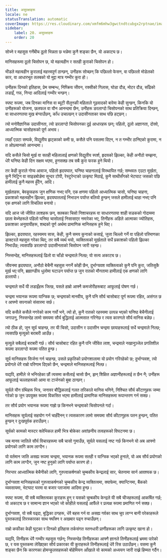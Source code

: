 ```yaml
---
title: असुरक्षाहरू
locale: ne
statusTranslation: automatic
coverImage: https://res.cloudinary.com/xmfm6mhw3gwctndtcubgx2rptnae/image/upload/v1741354419/small_cover_la_gran_rebelion_28716e29d2.webp
sidebar:
    label: 20. असुरक्षाहरू
    order: 20
---
```

सोच्ने र महसुस गर्नेबीच ठूलो भिन्नता छ भन्नेमा कुनै शङ्का छैन, यो अकाट्य छ।

मानिसहरूमा ठूलो चिसोपन छ, यो महत्वहीन र सतही कुराको चिसोपन हो।

भीडले महत्वहीन कुरालाई महत्त्वपूर्ण ठान्छन्, उनीहरू सोच्छन् कि पछिल्लो फेसन, वा पछिल्लो मोडेलको कार, वा आधारभूत तलबको यो मुद्दा मात्र गम्भीर कुरा हो।

उनीहरू दिनको इतिहास, प्रेम सम्बन्ध, निष्क्रिय जीवन, रक्सीको गिलास, घोडा दौड, मोटर दौड, साँढेको लडाइँ, गफ, निन्दा आदिलाई गम्भीर भन्छन्।

स्पष्ट रूपमा, जब दिनका मानिस वा ब्यूटी सैलुनकी महिलाले गूढवादको बारेमा केही सुन्छन्, किनकि यो उनीहरूको योजना, छलफल वा यौन आनन्दमा छैन, उनीहरू डरलाग्दो चिसोपनको साथ प्रतिक्रिया दिन्छन्, वा साधारणतया मुख बंग्याउँछन्, काँध उचाल्छन् र उदासीनताका साथ पछि हट्छन्।

त्यो मनोवैज्ञानिक उदासीनता, त्यो डरलाग्दो चिसोपनका दुई आधारहरू छन्; पहिलो, ठूलो अज्ञानता, दोस्रो, आध्यात्मिक चासोहरूको पूर्ण अभाव।

त्यहाँ एउटा सम्पर्क, विद्युतीय झट्काको कमी छ, कसैले पनि पसलमा दिएन, न त गम्भीर ठानिएको कुरामा, न त ओछ्यानको आनन्दमा।

यदि कसैले चिसो मूर्ख वा सतही महिलालाई क्षणको विद्युतीय स्पर्श, हृदयको झिल्का, केही अनौठो सम्झना, धेरै घनिष्ठ केही दिन सक्षम भएमा, हुनसक्छ तब सबै कुरा फरक हुने थियो।

तर केही कुराले गोप्य आवाज, पहिलो हृदयघात, घनिष्ठ चाहनालाई विस्थापित गर्छ; सम्भवतः एउटा मूर्खता, कुनै भिट्रिन वा साइडबोर्डमा सुन्दर टोपी, रेस्टुरेन्टको उत्कृष्ट मिठाई, कुनै साथीसँगको भेटघाट जसको पछि हामीलाई कुनै महत्त्व हुँदैन, आदि।

मूर्खताहरू, बेवकूफहरू जुन क्षणिक नभए पनि, एक क्षणमा पहिलो आध्यात्मिक चासो, घनिष्ठ चाहना, प्रकाशको महत्वहीन झिल्का, हृदयघातलाई निभाउन पर्याप्त बलियो हुन्छन् जसले हामीलाई थाहा नभए पनि एक क्षणको लागि विचलित बनायो।

यदि आज जो जीवित लाशहरू छन्, क्लबका चिसो निशाचरहरू वा साधारणतया शाही सडकको गोदाममा छाता बेच्नेहरूले पहिलो घनिष्ठ चासोलाई निसासाएर नमारेका भए, तिनीहरू अहिले आत्माका ज्योतिहरू, प्रकाशका अनुयायीहरू, शब्दको पूर्ण अर्थमा प्रामाणिक मानिसहरू हुने थिए।

झिल्का, हृदयघात, रहस्यमय सास, केही, कुनै समय कुनाको कसाई, जुत्ता चिल्लो गर्ने वा पहिलो परिमाणका डाक्टरले महसुस गरेका थिए, तर सबै व्यर्थ भयो, व्यक्तित्वको मूर्खताले सधैं प्रकाशको पहिलो झिल्का निभाउँछ; त्यसपछि डरलाग्दो उदासीनताको चिसोपन जारी रहन्छ।

निस्सन्देह, मानिसहरूलाई ढिलो वा चाँडो चन्द्रमाले निल्छ; यो सत्य अकाट्य छ।

जीवनमा हृदयघात, अनौठो बेचैनी महसुस नगर्ने कोही छैन, दुर्भाग्यवश व्यक्तित्वको कुनै पनि कुरा, जतिसुकै मूर्ख भए पनि, ब्रह्माण्डीय धुलोमा घटाउन पर्याप्त छ जुन रातको मौनतामा हामीलाई एक क्षणको लागि हल्लायो।

चन्द्रमाले सधैं यी लडाइँहरू जित्छ, यसले हाम्रो आफ्नै कमजोरीहरूबाट आफूलाई पोषण गर्छ।

चन्द्रमा भयानक रूपमा यान्त्रिक छ; चन्द्रमाको मानवीय, कुनै पनि सौर्य चासोबाट पूर्ण रूपमा रहित, असंगत छ र आफ्नो सपनाको संसारमा सर्छ।

यदि कसैले कसैले नगरेको काम गर्यो भने, त्यो हो, कुनै रातको रहस्यमा उत्पन्न भएको घनिष्ठ बेचैनीलाई जगाउनु, निस्सन्देह लामो समयमा सौर्य बुद्धिलाई आत्मसात गरिनेछ र त्यस कारणले सौर्य मानिस बन्नेछ।

त्यो ठीक हो, जुन सूर्य चाहन्छ, तर यी चिसो, उदासीन र उदासीन चन्द्रमा छायाहरूलाई सधैं चन्द्रमाले निल्छ; त्यसपछि मृत्युको बराबरी आउँछ।

मृत्युले सबैलाई बराबरी गर्छ। सौर्य चासोबाट रहित कुनै पनि जीवित लाश, चन्द्रमाले नखानुञ्जेल प्रगतिशील रूपमा डरलाग्दो रूपमा पतित हुन्छ।

सूर्य मानिसहरू सिर्जना गर्न चाहन्छ, उसले प्रकृतिको प्रयोगशालामा यो प्रयोग गरिरहेको छ; दुर्भाग्यवश, त्यो प्रयोगले धेरै राम्रो परिणाम दिएको छैन, चन्द्रमाले मानिसहरूलाई निल्छ।

यद्यपि, हामीले जे भनिरहेका छौं त्यसमा कसैलाई चासो छैन, झन् शिक्षित अज्ञानीहरूलाई त छैन नै; उनीहरू आफूलाई चल्लाहरूको आमा वा टार्जनको बुबा ठान्छन्।

सूर्यले यौन ग्रंथिहरू भित्र, जनावर बौद्धिकलाई गलत तरिकाले मानिस भनिने, निश्चित सौर्य कीटाणुहरू जम्मा गरेको छ जुन उपयुक्त रूपमा विकसित भएमा हामीलाई प्रामाणिक मानिसहरूमा रूपान्तरण गर्न सक्छ।

तर सौर्य प्रयोग भयानक रूपमा गाह्रो छ किनभने चन्द्रमाको चिसोपनले गर्दा।

मानिसहरू सूर्यलाई सहयोग गर्न चाहँदैनन् र त्यसकारण लामो समयमा सौर्य कीटाणुहरू पतन हुन्छन्, पतित हुन्छन् र दुःखपूर्वक हराउँछन्।

सूर्यको कामको मास्टर क्लेभिकल हामी भित्र बोकेका अवांछनीय तत्वहरूको विघटनमा छ।

जब मानव जातिले सौर्य विचारहरूमा सबै चासो गुमाउँछ, सूर्यले यसलाई नष्ट गर्छ किनभने यो अब आफ्नो प्रयोगको लागि काम लाग्दैन।

यो वर्तमान जाति असह्य रूपमा चन्द्रमा, भयानक रूपमा सतही र यान्त्रिक भएको हुनाले, यो अब सौर्य प्रयोगको लागि काम लाग्दैन, जुन नष्ट हुनुको लागि पर्याप्त कारण हो।

निरन्तर आध्यात्मिक बेचैनीको लागि, गुरुत्वाकर्षणको चुम्बकीय केन्द्रलाई सार, चेतनामा सार्न आवश्यक छ।

दुर्भाग्यवश मानिसहरूको गुरुत्वाकर्षणको चुम्बकीय केन्द्र व्यक्तित्वमा, क्याफेमा, क्यान्टिनमा, बैंकको व्यवसायमा, भेटघाट घरमा वा बजार प्लाजामा आदिमा हुन्छ।

स्पष्ट रूपमा, यी सबै व्यक्तित्वका कुराहरू हुन् र यसको चुम्बकीय केन्द्रले यी सबै चीजहरूलाई आकर्षित गर्छ; यो अकाट्य छ र सामान्य ज्ञान भएको जो कोहीले यसलाई आफैंले र प्रत्यक्ष रूपमा प्रमाणित गर्न सक्छ।

दुर्भाग्यवश, यो सबै पढ्दा, बुद्धिका ठगहरू, धेरै बहस गर्न वा असह्य गर्वका साथ चुप लाग्न बानी परेकाहरूले पुस्तकलाई तिरस्कारका साथ फ्याँक्न र अखबार पढ्न रुचाउँछन्।

राम्रो कफीका केही घुट्का र दिनको इतिहास तर्कसंगत स्तनधारी प्राणीहरूका लागि उत्कृष्ट खाना हो।

यद्यपि, तिनीहरू धेरै गम्भीर महसुस गर्छन्; निस्सन्देह तिनीहरूका आफ्नै ज्ञानले तिनीहरूलाई भ्रममा पारेको छ, र यस पुस्तकमा लेखिएका सौर्य प्रकारका यी कुराहरूले तिनीहरूलाई धेरै रिस उठाउँछन्। यसमा कुनै शङ्का छैन कि कारणका होमन्कुलसहरूको बोहेमियन आँखाले यो कामको अध्ययन जारी राख्ने हिम्मत गर्दैन।

